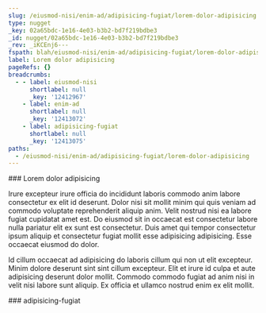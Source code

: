 ```yaml
---
slug: /eiusmod-nisi/enim-ad/adipisicing-fugiat/lorem-dolor-adipisicing
type: nugget
_key: 02a65bdc-1e16-4e03-b3b2-bd7f219bdbe3
_id: nugget/02a65bdc-1e16-4e03-b3b2-bd7f219bdbe3
_rev: _iKCEnj6---
fspath: blah/eiusmod-nisi/enim-ad/adipisicing-fugiat/lorem-dolor-adipisicing.md
label: Lorem dolor adipisicing
pageRefs: {}
breadcrumbs:
  - - label: eiusmod-nisi
      shortlabel: null
      _key: '12412967'
    - label: enim-ad
      shortlabel: null
      _key: '12413072'
    - label: adipisicing-fugiat
      shortlabel: null
      _key: '12413075'
paths:
  - /eiusmod-nisi/enim-ad/adipisicing-fugiat/lorem-dolor-adipisicing
---
```


<NuggetArea>
<Nugget slug="/eiusmod-nisi/enim-ad/adipisicing-fugiat/lorem-dolor-adipisicing" type="nugget" _key="02a65bdc-1e16-4e03-b3b2-bd7f219bdbe3" _id="nugget/02a65bdc-1e16-4e03-b3b2-bd7f219bdbe3" _rev="_iKCEnj6---" fspath="blah/eiusmod-nisi/enim-ad/adipisicing-fugiat/lorem-dolor-adipisicing.md" label="Lorem dolor adipisicing" paths="/eiusmod-nisi/enim-ad/adipisicing-fugiat/lorem-dolor-adipisicing">
<NuggetBody>
### Lorem dolor adipisicing

Irure excepteur irure officia do incididunt laboris commodo anim labore consectetur ex elit id deserunt. Dolor nisi sit mollit minim qui quis veniam ad commodo voluptate reprehenderit aliquip anim. Velit nostrud nisi ea labore fugiat cupidatat amet est. Do eiusmod sit in occaecat est consectetur labore nulla pariatur elit ex sunt est consectetur. Duis amet qui tempor consectetur ipsum aliquip et consectetur fugiat mollit esse adipisicing adipisicing. Esse occaecat eiusmod do dolor.

Id cillum occaecat ad adipisicing do laboris cillum qui non ut elit excepteur. Minim dolore deserunt sint sint cillum excepteur. Elit et irure id culpa et aute adipisicing deserunt dolor mollit. Commodo commodo fugiat ad anim nisi in velit nisi labore sunt aliquip. Ex officia et ullamco nostrud enim ex elit mollit.

</NuggetBody>
<Breadcrumbs>
<Crumbs>
<Crumb _key="12412967" label="eiusmod-nisi" /><Crumb _key="12413072" label="enim-ad" /><Crumb _key="12413075" label="adipisicing-fugiat" />
</Crumbs>
</Breadcrumbs>
</Nugget>

<NuggetsInbound>
</NuggetsInbound>
<NuggetsOutbound>
</NuggetsOutbound>
</NuggetArea>
<PassagesInbound>
<Passage direction="inbound" type="passage" _key="12413075" _id="passage/12413075" _rev="_iKCEnj2---" label="adipisicing-fugiat" passage="adipisicing-fugiat" fspath="blah/eiusmod-nisi/enim-ad/adipisicing-fugiat" paths="/eiusmod-nisi/enim-ad/adipisicing-fugiat" slug="/eiusmod-nisi/enim-ad/adipisicing-fugiat">
<NuggetBody>
### adipisicing-fugiat

</NuggetBody>
<Breadcrumbs>
<Crumbs>
<Crumb _key="12412967" label="eiusmod-nisi" /><Crumb _key="12413072" label="enim-ad" />
</Crumbs>
</Breadcrumbs>
</Passage>

</PassagesInbound>
<PassagesOutbound>
</PassagesOutbound>